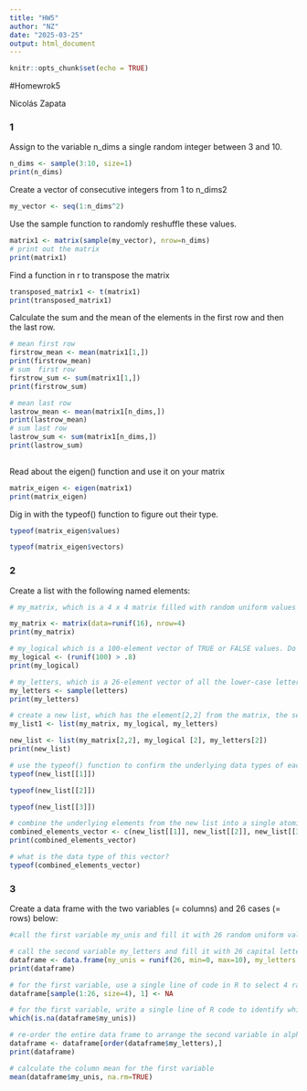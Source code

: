 ```yaml
---
title: "HW5"
author: "NZ"
date: "2025-03-25"
output: html_document
---
```


```r
knitr::opts_chunk$set(echo = TRUE)
```

#Homewrok5

Nicolás Zapata

### 1
Assign to the variable n_dims a single random integer between 3 and 10.

```r
n_dims <- sample(3:10, size=1)
print(n_dims)

```

Create a vector of consecutive integers from 1 to n_dims2
```r
my_vector <- seq(1:n_dims^2)

```

Use the sample function to randomly reshuffle these values.
```r
matrix1 <- matrix(sample(my_vector), nrow=n_dims)
# print out the matrix
print(matrix1) 
```

Find a function in r to transpose the matrix
``` r
transposed_matrix1 <- t(matrix1)
print(transposed_matrix1)
```

Calculate the sum and the mean of the elements in the first row and then the last row.
```r
# mean first row
firstrow_mean <- mean(matrix1[1,])
print(firstrow_mean) 
# sum  first row
firstrow_sum <- sum(matrix1[1,])
print(firstrow_sum)
```

```r
# mean last row 
lastrow_mean <- mean(matrix1[n_dims,])
print(lastrow_mean)
# sum last row
lastrow_sum <- sum(matrix1[n_dims,]) 
print(lastrow_sum)
 
```

Read about the eigen() function and use it on your matrix
```r
matrix_eigen <- eigen(matrix1) 
print(matrix_eigen)
```

Dig in with the typeof() function to figure out their type.
```r
typeof(matrix_eigen$values)
```

```r
typeof(matrix_eigen$vectors)
```

### 2
Create a list with the following named elements:

```r
# my_matrix, which is a 4 x 4 matrix filled with random uniform values

my_matrix <- matrix(data=runif(16), nrow=4)
print(my_matrix) 
```

```r
# my_logical which is a 100-element vector of TRUE or FALSE values. Do this efficiently by setting up a vector of random values and then applying an inequality to it.
my_logical <- (runif(100) > .8)
print(my_logical) 
```

```r
# my_letters, which is a 26-element vector of all the lower-case letters in random order.
my_letters <- sample(letters)
print(my_letters)
```

```r
# create a new list, which has the element[2,2] from the matrix, the second element of the logical vector, and the second element of the letters vector
my_list1 <- list(my_matrix, my_logical, my_letters)

new_list <- list(my_matrix[2,2], my_logical [2], my_letters[2]) 
print(new_list)
```

```r
# use the typeof() function to confirm the underlying data types of each component in this list
typeof(new_list[[1]])
```

```r
typeof(new_list[[2]])
```

```r
typeof(new_list[[3]])
```

```r
# combine the underlying elements from the new list into a single atomic vector with the c() function
combined_elements_vector <- c(new_list[[1]], new_list[[2]], new_list[[3]])
print(combined_elements_vector)
```

```r
# what is the data type of this vector?
typeof(combined_elements_vector)
```

### 3
Create a data frame with the two variables (= columns) and 26 cases (= rows) below:

```r
#call the first variable my_unis and fill it with 26 random uniform values from 0 to 10

# call the second variable my_letters and fill it with 26 capital letters in random order.
dataframe <- data.frame(my_unis = runif(26, min=0, max=10), my_letters = sample(LETTERS))
print(dataframe)
```

```r
# for the first variable, use a single line of code in R to select 4 random rows and replace the numerical values in those rows with NA.
dataframe[sample(1:26, size=4), 1] <- NA
```

```r
# for the first variable, write a single line of R code to identify which rows have the missing values
which(is.na(dataframe$my_unis))
```

```r
# re-order the entire data frame to arrange the second variable in alphabetical order
dataframe <- dataframe[order(dataframe$my_letters),]
print(dataframe)
```

```r
# calculate the column mean for the first variable
mean(dataframe$my_unis, na.rm=TRUE)
```

